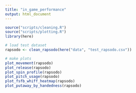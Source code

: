 ```yaml
---
title: "in_game_performance"
output: html_document
---
```


```r
source("scripts/cleaning.R")
source("scripts/plotting.R")
library(here)

# load test dataset
rapsodo <- clean_rapsodo(here("data", "test_rapsodo.csv"))

# make plots
plot_movement(rapsodo)
plot_release(rapsodo)
plot_spin_profile(rapsodo)
plot_pitch_usage(rapsodo)
plot_fsfb_whiff_heatmap(rapsodo)
plot_putaway_by_handedness(rapsodo)
```
